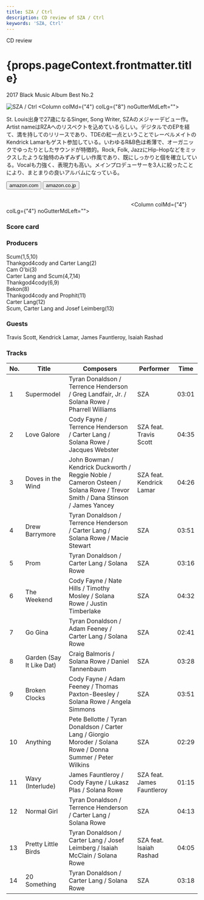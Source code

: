 ```yaml
---
title: SZA / Ctrl
description: CD review of SZA / Ctrl
keywords: 'SZA, Ctrl'
---
```




<p className="largeP">CD review</p>
<h1 className="h1--no--margin">{props.pageContext.frontmatter.title}</h1>
<p className="largeP"><Link to="/best50/2017/">2017 Black Music Album Best No.2</Link></p>

<Row  className="image-card-group">
	<Column colMd={"3"} colLg={"4"} noGutterMdLeft="">
       <ImageCard>

![SZA / Ctrl](../../images/cd/sza1L.jpg) 
</ImageCard>
	</Column>
	<Column colMd={"4"} colLg={"8"} noGutterMdLeft="">
	<p>
	St. Louis出身で27歳になるSinger, Song Writer, SZAのメジャーデビュー作。Artist nameはRZAへのリスペクトを込めているらしい。デジタルでのEPを経て、満を持してのリリースであり、TDEの紅一点ということでレーベルメイトのKendrick Lamarもゲスト参加している。いわゆるR&B色は希薄で、オーガニックでゆったりとしたサウンドが特徴的。Rock, Folk, JazzにHip-Hopなどをミックスしたような独特のみずみずしい作風であり、既にしっかりと個を確立している。Vocalも力強く、表現力も高い。メインプロデューサーを3人に絞ったことにより、まとまりの良いアルバムになっている。
	</p>
	<div>
	  <Button className="button-right-mergin"  href="https://amzn.to/2DGfW8e" kind="primary" size="small" renderIcon={ArrowUpRight24}>
      amazon.com
    </Button>
    <Button className="button-right-mergin"  href="https://amzn.to/3h0IvvA" kind="secondary" size="small" renderIcon={ArrowUpRight24}>
      amazon.co.jp
    </Button>
	</div>
	<a href="https://geo.music.apple.com/jp/album/ctrl/1239976329?mt=1&app=music&ls=1&at=11lcug" style="display:inline-block;overflow:hidden;background:url(https://linkmaker.itunes.apple.com/ja-jp/lockup.svg?releaseDate=2017-06-09&kind=album&bubble=apple_music&style=mono-black) no-repeat;width:180px;height:45px;"></a>
	<a href="https://geo.music.apple.com/jp/album/ctrl/1239976329?app=itunes&at=11lcug" style="display:inline-block;overflow:hidden;background:url(https://linkmaker.itunes.apple.com/ja-jp/badge-lrg.svg?releaseDate=2017-06-09&kind=album&bubble=itunes_music) no-repeat;width:140px;height:45px;"></a>
	</Column>
</Row>
<Row >
	<Column colMd={"4"} colLg={"4"} noGutterMdLeft="">
<div>
    <h3>Score card</h3>
	<SliderJS1 value="4" />
    <SliderJS2 value="2" />
	<SliderJS3 value="1" />
    <SliderJS4 value="9" />
</div>
</Column>
<Column colMd={"8"} colLg={"8"} noGutterMdLeft="">
<div>
<h3>Producers</h3>
<p>
Scum(1,5,10)
<br/>Thankgod4cody and Carter Lang(2)
<br/>Cam O'bi(3)
<br/>Carter Lang and Scum(4,7,14)
<br/>Thankgod4cody(6,9)
<br/>Bekon(8)
<br/>Thankgod4cody and Prophit(11)
<br/>Carter Lang(12)
<br/>Scum, Carter Lang and Josef Leimberg(13)
</p>
<h3>Guests</h3>
<p>
Travis Scott, Kendrick Lamar, James Fauntleroy, Isaiah Rashad
</p>
</div>
</Column>
</Row>

<h3>Tracks</h3>

| No. |	 Title                   |	 Composers                                                                                                                 |	 Performer              | Time	|
| --- |	------------------------ | --------------------------------------------------------------------------------------------------------------------------- | -------------------------- | ----- |
| 1	  |	Supermodel               | Tyran Donaldson / Terrence Henderson / Greg Landfair, Jr. / Solana Rowe / Pharrell Williams                                 | SZA                       	| 03:01 |
| 2	  |	Love Galore              | Cody Fayne / Terrence Henderson / Carter Lang / Solana Rowe / Jacques Webster                                               | SZA feat. Travis Scott    	| 04:35 |
| 3	  |	Doves in the Wind        | John Bowman / Kendrick Duckworth / Reggie Noble / Cameron Osteen / Solana Rowe / Trevor Smith / Dana Stinson / James Yancey | SZA feat. Kendrick Lamar  	| 04:26 |
| 4	  |	Drew Barrymore           | Tyran Donaldson / Terrence Henderson / Carter Lang / Solana Rowe / Macie Stewart                                            | SZA                       	| 03:51 |
| 5	  |	Prom                     | Tyran Donaldson / Carter Lang / Solana Rowe                                                                                 | SZA                       	| 03:16 |
| 6	  |	The Weekend              | Cody Fayne / Nate Hills / Timothy Mosley / Solana Rowe / Justin Timberlake                                                  | SZA                       	| 04:32 |
| 7	  |	Go Gina                  | Tyran Donaldson / Adam Feeney / Carter Lang / Solana Rowe                                                                   | SZA                       	| 02:41 |
| 8	  |	Garden (Say It Like Dat) | Craig Balmoris / Solana Rowe / Daniel Tannenbaum                                                                            | SZA                       	| 03:28 |
| 9	  |	Broken Clocks            | Cody Fayne / Adam Feeney / Thomas Paxton-Beesley / Solana Rowe / Angela Simmons                                             | SZA                       	| 03:51 |
| 10  |	Anything                 | Pete Bellotte / Tyran Donaldson / Carter Lang / Giorgio Moroder / Solana Rowe / Donna Summer / Peter Wilkins                | SZA                       	| 02:29 |
| 11  |	Wavy (Interlude)         | James Fauntleroy / Cody Fayne / Lukasz Plas / Solana Rowe                                                                   | SZA feat. James Fauntleroy	| 01:15 |
| 12  |	Normal Girl              | Tyran Donaldson / Terrence Henderson / Carter Lang / Solana Rowe                                                            | SZA                       	| 04:13 |
| 13  |	Pretty Little Birds      | Tyran Donaldson / Carter Lang / Josef Leimberg / Isaiah McClain / Solana Rowe                                               | SZA feat. Isaiah Rashad   	| 04:05 |
| 14  |	20 Something             | Tyran Donaldson / Carter Lang / Solana Rowe                                                                                 | SZA                       	| 03:18 |
